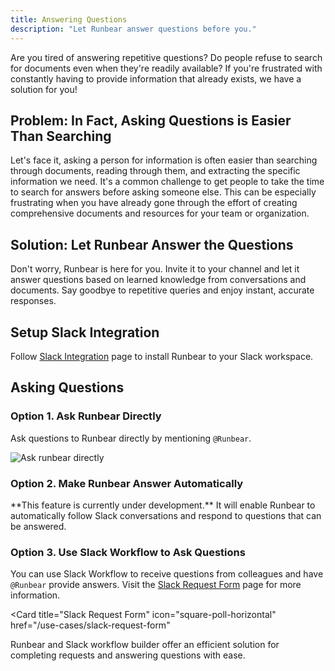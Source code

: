 ```yaml
---
title: Answering Questions
description: "Let Runbear answer questions before you."
---
```


Are you tired of answering repetitive questions? Do people refuse to search for documents even when they're readily available? If you're frustrated with constantly having to provide information that already exists, we have a solution for you!

## Problem: In Fact, Asking Questions is Easier Than Searching

Let's face it, asking a person for information is often easier than searching through documents, reading through them, and extracting the specific information we need. It's a common challenge to get people to take the time to search for answers before asking someone else. This can be especially frustrating when you have already gone through the effort of creating comprehensive documents and resources for your team or organization.

## Solution: Let Runbear Answer the Questions

Don't worry, Runbear is here for you. Invite it to your channel and let it answer questions based on learned knowledge from conversations and documents. Say goodbye to repetitive queries and enjoy instant, accurate responses.

## Setup Slack Integration

Follow [Slack Integration](/slack-integration) page to install Runbear to your Slack workspace.

## Asking Questions

### Option 1. Ask Runbear Directly

Ask questions to Runbear directly by mentioning `@Runbear`.

![Ask runbear directly](/images/screenshot-ask-runbear-directly.png)

### Option 2. Make Runbear Answer Automatically

<Note>
  **This feature is currently under development.** It will enable Runbear to
  automatically follow Slack conversations and respond to questions that can be
  answered.
</Note>

### Option 3. Use Slack Workflow to Ask Questions

You can use Slack Workflow to receive questions from colleagues and have `@Runbear` provide answers. Visit the [Slack Request Form](/use-cases/slack-request-form) page for more information.

<Card
  title="Slack Request Form"
  icon="square-poll-horizontal"
  href="/use-cases/slack-request-form"
>
  Runbear and Slack workflow builder offer an efficient solution for completing
  requests and answering questions with ease.
</Card>
